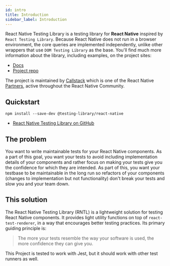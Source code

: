 ```yaml
---
id: intro
title: Introduction
sidebar_label: Introduction
---
```


React Native Testing Library is a testing library for **React Native** inspired
by `React Testing Library`. Because React Native does not run in a browser
environment, the core queries are implemented independently, unlike other
wrappers that use `DOM Testing Library` as the base. You'll find much more
information about the library, including examples, on the project sites:

- [Docs][docs]
- [Project repo][gh]

The project is maintained by
[Callstack](https://callstack.com/open-source/?utm_source=testing-library.com&utm_medium=referral&utm_campaign=react-native-testing-library)
which is one of the React Native
[Partners](https://github.com/facebook/react-native/blob/d48f7ba748a905818e8c64fe70fe5b24aa098b05/ECOSYSTEM.md#partners),
active throughout the React Native Community.

## Quickstart

```
npm install --save-dev @testing-library/react-native
```

- [React Native Testing Library on GitHub][gh]

[docs]: https://callstack.github.io/react-native-testing-library/
[gh]: https://github.com/callstack/react-native-testing-library

## The problem

You want to write maintainable tests for your React Native components. As a part
of this goal, you want your tests to avoid including implementation details of
your components and rather focus on making your tests give you the confidence
for which they are intended. As part of this, you want your testbase to be
maintainable in the long run so refactors of your components (changes to
implementation but not functionality) don't break your tests and slow you and
your team down.

## This solution

The React Native Testing Library (RNTL) is a lightweight solution for testing
React Native components. It provides light utility functions on top of
`react-test-renderer`, in a way that encourages better testing practices. Its
primary guiding principle is:

> The more your tests resemble the way your software is used, the more
> confidence they can give you.

This Project is tested to work with Jest, but it should work with other test
runners as well.

[jest]: https://jestjs.io
